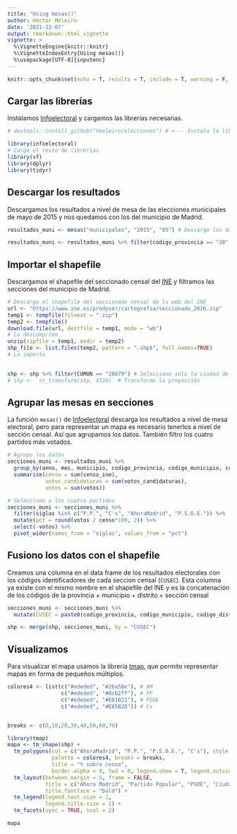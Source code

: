 ```yaml
---
title: "Using mesas()"
author: Héctor Meleiro
date: '2021-12-07'
output: rmarkdown::html_vignette
vignette: >
  %\VignetteEngine{knitr::knitr}
  %\VignetteIndexEntry{Using mesas()}
  %\usepackage[UTF-8]{inputenc}
---
```



```r
knitr::opts_chunk$set(echo = T, results = T, include = T, warning = F, message = F)
```

## Cargar las librerías

Instalamos [Infoelectoral](https://hmeleiro.github.io/infoelectoral/) y cargamos las librerías necesarias.
```r
# devtools::install_github("hmeleiro/elecciones") # <--- Instala la librería elecciones

library(infoelectoral)
# Cargo el resto de librerías
library(sf)
library(dplyr)
library(tidyr)
```

## Descargar los resultados

Descargamos los resultados a nivel de mesa de las elecciones municipales de mayo de 2015 y nos quedamos con los del municipio de Madrid.
```r

resultados_muni <- mesas("municipales", "2015", "05") # Descargo los datos

resultados_muni <- resultados_muni %>% filter(codigo_provincia == "28" & codigo_municipio == "079") # 28 = Comunidad de Madrid | 079 = Municipio de Madrid

```

## Importar el shapefile
Descargamos el shapefile del seccionado censal del [INE](https://www.ine.es/prodyser/cartografia/seccionado_2016.zip) y filtramos las secciones del municipio de Madrid.

```r

# Descargo el shapefile del seccionado censal de la web del INE
url <- "https://www.ine.es/prodyser/cartografia/seccionado_2016.zip"
temp1 <- tempfile(fileext = ".zip")
temp2 <- tempfile()
download.file(url, destfile = temp1, mode = "wb")
# Lo descomprimo
unzip(zipfile = temp1, exdir = temp2)
shp_file <- list.files(temp2, pattern = ".shp$", full.names=TRUE)
# Lo importo
                                                                                                                                                                                                                                                                                                                                                            shp <- read_sf(shp_file)

shp <- shp %>% filter(CUMUN == "28079") # Selecciono solo la ciudad de Madrid
# shp <-  st_transform(shp, 4326)  # Transformo la proyección
```


## Agrupar las mesas en secciones

La función `mesas()` de [Infoelectoral](https://hmeleiro.github.io/infoelectoral/) descarga los resultados a nivel de mesa electoral, pero para representar un mapa es necesario tenerlos a nivel de sección censal. Así que agrupamos los datos. También filtro los cuatro partidos más votados.

```r

# Agrupo los datos
secciones_muni <- resultados_muni %>% 
  group_by(anno, mes, municipio, codigo_provincia, codigo_municipio, codigo_distrito, codigo_seccion, siglas) %>% 
  summarise(censo = sum(censo_ine), 
            votos_candidaturas = sum(votos_candidaturas), 
            votos = sum(votos))

# Selecciono a los cuatro partidos
secciones_muni <- secciones_muni %>% 
  filter(siglas %in% c("P.P.", "C's", "AhoraMadrid", "P.S.O.E.")) %>% 
  mutate(pct = round(votos / censo*100, 2)) %>%
  select(-votos) %>% 
  pivot_wider(names_from = "siglas", values_from = "pct") 


```

## Fusiono los datos con el shapefile

Creamos una columna en el data frame de los resultados electorales con los códigos identificadores de cada seccion censal (`CUSEC`). Esta columna ya existe con el mismo nombre en el shapefile del INE y es la concatenación de los códigos de la provincia + municipio + distrito + sección censal

```r

secciones_muni <- secciones_muni %>% 
  mutate(CUSEC = paste0(codigo_provincia, codigo_municipio, codigo_distrito, codigo_seccion)) 

shp <- merge(shp, secciones_muni, by = "CUSEC")

```

## Visualizamos

Para visualizar el mapa usamos la librería [tmap](https://github.com/mtennekes/tmap), que permite representar mapas en forma de pequeños múltiplos.

```r
colores4 <- list(c("#ededed", "#26a58e"), # AM
                 c("#ededed", "#0cb2ff"), # PP
                 c("#ededed", "#E01021"), # PSOE
                 c("#ededed", "#E85B2D")) # Cs


breaks <- c(0,10,20,30,40,50,60,70)

library(tmap)
mapa <- tm_shape(shp) + 
  tm_polygons(col = c("AhoraMadrid", "P.P.", "P.S.O.E.", "C's"), style = "fixed", 
              palette = colores4, breaks = breaks,
              title = "% sobre censo", 
              border.alpha = 0, lwd = 0, legend.show = T, legend.outside = T) +
  tm_layout(between.margin = 5, frame = FALSE, 
            title = c("Ahora Madrid", "Partido Popular", "PSOE", "Ciudadanos"),
            title.fontface = "bold") +
  tm_legend(legend.text.size = 1, 
            legend.title.size = 1) +
  tm_facets(sync = TRUE, ncol = 2)

mapa
```
